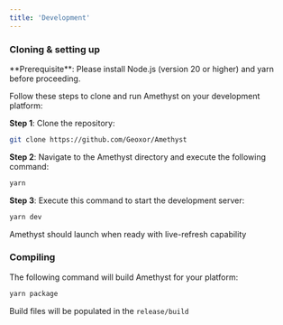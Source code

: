 ```yaml
---
title: 'Development'
---
```


### Cloning & setting up

<Info>
  **Prerequisite**: Please install Node.js (version 20 or higher) and yarn before proceeding.
</Info>

Follow these steps to clone and run Amethyst on your development platform:

**Step 1**: Clone the repository:

```bash
git clone https://github.com/Geoxor/Amethyst
```

**Step 2**: Navigate to the Amethyst directory and execute the following command:

```bash
yarn
```

**Step 3**: Execute this command to start the development server:

```bash
yarn dev
```

Amethyst should launch when ready with live-refresh capability

### Compiling

The following command will build Amethyst for your platform:

```bash
yarn package
```

Build files will be populated in the `release/build`